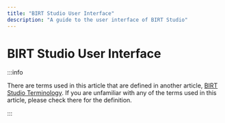 ```yaml
---
title: "BIRT Studio User Interface"
description: "A guide to the user interface of BIRT Studio"
---
```


# BIRT Studio User Interface

:::info

There are terms used in this article that are defined in another article, [BIRT Studio Terminology](/docs/birt-studio/getting-started/terminology). If you are unfamiliar with any of the terms used in this article, please check there for the definition.

:::
